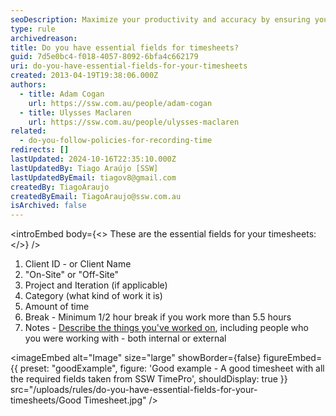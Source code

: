 ```yaml
---
seoDescription: Maximize your productivity and accuracy by ensuring you have essential fields on your timesheets, including client ID or name, work location, project and iteration, category, time spent, breaks, and notes.
type: rule
archivedreason:
title: Do you have essential fields for timesheets?
guid: 7d5e0bc4-f018-4057-8092-6bfa4c662179
uri: do-you-have-essential-fields-for-your-timesheets
created: 2013-04-19T19:38:06.000Z
authors:
  - title: Adam Cogan
    url: https://ssw.com.au/people/adam-cogan
  - title: Ulysses Maclaren
    url: https://ssw.com.au/people/ulysses-maclaren
related:
  - do-you-follow-policies-for-recording-time
redirects: []
lastUpdated: 2024-10-16T22:35:10.000Z
lastUpdatedBy: Tiago Araújo [SSW]
lastUpdatedByEmail: tiagov8@gmail.com
createdBy: TiagoAraujo
createdByEmail: TiagoAraujo@ssw.com.au
isArchived: false
---
```


<introEmbed
  body={<>
These are the essential fields for your timesheets:
  </>}
/>
1. Client ID - or Client Name
2. "On-Site" or "Off-Site"
3. Project and Iteration (if applicable)
4. Category (what kind of work it is)
5. Amount of time
6. Break - Minimum 1/2 hour break if you work more than 5.5 hours
7. Notes - [Describe the things you've worked on](/how-to-describe-the-work-you-have-done), including people who you were working with - both internal or external

<imageEmbed
  alt="Image"
  size="large"
  showBorder={false}
  figureEmbed={{
    preset: "goodExample",
    figure: 'Good example - A good timesheet with all the required fields taken from SSW TimePro',
    shouldDisplay: true
  }}
  src="/uploads/rules/do-you-have-essential-fields-for-your-timesheets/Good Timesheet.jpg"
/>
